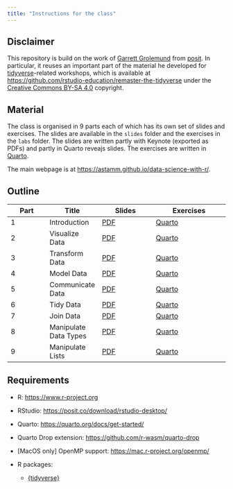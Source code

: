 ```yaml
---
title: "Instructions for the class"
---
```


## Disclaimer

This repository is build on the work of [Garrett
Grolemund](https://www.linkedin.com/in/garrett-grolemund-49328411/) from
[posit](https://posit.co). In particular, it reuses an important part of the
material he developed for [tidyverse](https://www.tidyverse.org)-related
workshops, which is available at
<https://github.com/rstudio-education/remaster-the-tidyverse> under the
[Creative Commons BY-SA 4.0](https://creativecommons.org/licenses/by-sa/4.0/)
copyright.

## Material

The class is organised in 9 parts each of which has its own set of slides and
exercises. The slides are available in the `slides` folder and the exercises in
the `labs` folder. The slides are written partly with Keynote (exported as PDFs)
and partly in Quarto reveajs slides. The exercises are written in
[Quarto](https://quarto.org).

The main webpage is at <https://astamm.github.io/data-science-with-r/>.

## Outline

| Part | Title | Slides | Exercises |
|------|-------|--------|-----------|
| 1    | Introduction | [PDF](01_Introduction/01-Introduction-Slides.pdf) | [Quarto](https://github.com/astamm/data-science-with-r/blob/main/01_Introduction/01-Introduction-Exercises.qmd) |
| 2    | Visualize Data | [PDF](02_Visualize/02-Visualize-Slides.pdf) | [Quarto](https://github.com/astamm/data-science-with-r/blob/main/02_Visualize/02-Visualize-Exercises.qmd) |
| 3    | Transform Data | [PDF](slides/03-transform-data.pdf) | [Quarto](labs/03-transform-data.Rmd) |
| 4    | Model Data | [PDF](slides/04-model-data.pdf) | [Quarto](labs/04-model-data.Rmd) |
| 5    | Communicate Data | [PDF](slides/05-communicate-data.pdf) | [Quarto](labs/05-communicate-data.Rmd) |
| 6    | Tidy Data | [PDF](slides/06-tidy-data.pdf) | [Quarto](labs/06-tidy-data.Rmd) |
| 7    | Join Data | [PDF](slides/07-join-data.pdf) | [Quarto](labs/07-join-data.Rmd) |
| 8    | Manipulate Data Types | [PDF](slides/08-manipulate-data-types.pdf) | [Quarto](labs/08-manipulate-data-types.Rmd) |
| 9    | Manipulate Lists | [PDF](slides/09-manipulate-lists.pdf) | [Quarto](labs/09-manipulate-lists.Rmd) |

## Requirements

- R: <https://www.r-project.org>
- RStudio: <https://posit.co/download/rstudio-desktop/>
- Quarto: <https://quarto.org/docs/get-started/>
- Quarto Drop extension: <https://github.com/r-wasm/quarto-drop>
- [MacOS only] OpenMP support: <https://mac.r-project.org/openmp/>
- R packages: 

    - [{tidyverse}](https://www.tidyverse.org)
